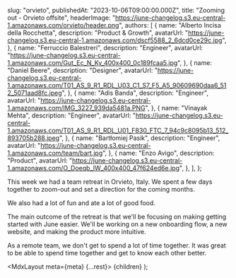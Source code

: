 
  slug: "orvieto",
  publishedAt: "2023-10-06T09:00:00.000Z",
  title: "Zooming out - Orvieto offsite",
  headerImage: "https://june-changelog.s3.eu-central-1.amazonaws.com/orvieto/header.png",
  authors: [
    {
      name: "Alberto Incisa della Rocchetta",
      description: "Product & Growth",
      avatarUrl: "https://june-changelog.s3.eu-central-1.amazonaws.com/dscf5588_2_6dcd0ce29c.jpg",
    },
    {
      name: "Ferruccio Balestreri",
      description: "Engineer",
      avatarUrl:
        "https://june-changelog.s3.eu-central-1.amazonaws.com/Gut_Ec_N_Ky_400x400_0c189fcaa5.jpg",
    },
    {
      name: "Daniel Beere",
      description: "Designer",
      avatarUrl:
        "https://june-changelog.s3.eu-central-1.amazonaws.com/T01_AS_9_R1_RDL_U03_C1_S7_F5_A5_90609690daa6_512_5071aad8fc.jpeg",
    },
    {
      name: "Adis Banda",
      description: "Engineer",
      avatarUrl: "https://june-changelog.s3.eu-central-1.amazonaws.com/IMG_3227_939da5481a.PNG",
    },
    {
      name: "Vinayak Mehta",
      description: "Engineer",
      avatarUrl:
        "https://june-changelog.s3.eu-central-1.amazonaws.com/T01_AS_9_R1_RDL_U01_F830_FTC_7_94c9c8095b13_512_893705b288.jpeg",
    },
    {
      name: "Bartłomiej Pasik",
      description: "Engineer",
      avatarUrl: "https://june-changelog.s3.eu-central-1.amazonaws.com/team/bart.jpg",
    },
    {
      name: "Enzo Avigo",
      description: "Product",
      avatarUrl:
        "https://june-changelog.s3.eu-central-1.amazonaws.com/O_Doeqb_IW_400x400_47f624ed6e.jpg",
    },
  ],
};

This week we had a team retreat in Orvieto, Italy. We spent a few days together to zoom-out and set a direction for the coming months.

We also had a lot of fun and ate a lot of good food.

The main outcome of the retreat is that we'll be focusing on making getting started with June easier. We'll be working on a new onboarding flow, a new website, and making the product more intuitive.

As a remote team, we don't get to spend a lot of time together. It was great to be able to spend time together and get to know each other better.

  <MdxLayout meta={meta} {...rest}>
    {children}
  </MdxLayout>
);
